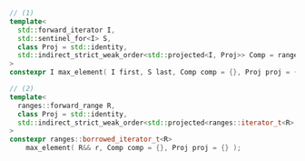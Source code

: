 ```cpp
// (1)
template<
  std::forward_iterator I,
  std::sentinel_for<I> S,
  class Proj = std::identity,
  std::indirect_strict_weak_order<std::projected<I, Proj>> Comp = ranges::less
>
constexpr I max_element( I first, S last, Comp comp = {}, Proj proj = {} );

// (2)
template<
  ranges::forward_range R,
  class Proj = std::identity,
  std::indirect_strict_weak_order<std::projected<ranges::iterator_t<R>, Proj>> Comp = ranges::less
>
constexpr ranges::borrowed_iterator_t<R>
    max_element( R&& r, Comp comp = {}, Proj proj = {} );
```
